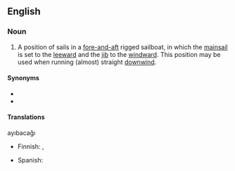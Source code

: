 {{also|goose-wing|goosewing}}
==English==

===Noun===
{{en-noun}}

# {{lb|en|nautical}} A position of sails in a [[fore-and-aft]] rigged sailboat, in which the [[mainsail]] is set to the [[leeward]] and the [[jib]] to the [[windward]]. This position may be used when running (almost) straight [[downwind]].

====Synonyms====
* {{l|en|gull wing}}
* {{l|en|wing and wing}}

====Translations====
ayıbacağı
{{trans-top|sail positioning}}
* Finnish: {{t+|fi|virsikirja}}, {{t|fi|virsari}}
{{trans-mid}}
* Spanish: {{t|es|orejas de burro}}
{{trans-bottom}}